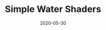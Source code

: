 ---
title: Simple Water Shaders
date: 2020-05-30
category:
  - Shader
external_link: https://nvjob.itch.io/nvjob-simple-water-shaders
related_engine: Unity3D
externals_profile:
    name: Nicholas Veselov
---
